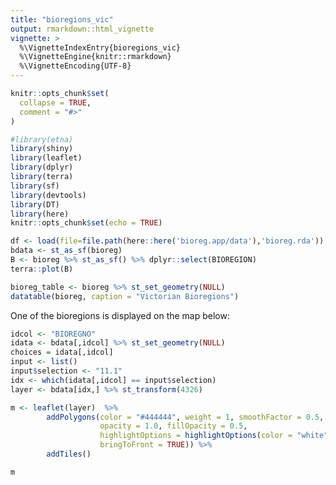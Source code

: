 ```yaml
---
title: "bioregions_vic"
output: rmarkdown::html_vignette
vignette: >
  %\VignetteIndexEntry{bioregions_vic}
  %\VignetteEngine{knitr::rmarkdown}
  %\VignetteEncoding{UTF-8}
---
```


```r
knitr::opts_chunk$set(
  collapse = TRUE,
  comment = "#>"
)
```


```r
#library(etna)
library(shiny)
library(leaflet)
library(dplyr)
library(terra)
library(sf)
library(devtools)
library(DT)
library(here)
knitr::opts_chunk$set(echo = TRUE)
```

```r
df <- load(file=file.path(here::here('bioreg.app/data'),'bioreg.rda'))
bdata <- st_as_sf(bioreg)
B <- bioreg %>% st_as_sf() %>% dplyr::select(BIOREGION)
terra::plot(B)
```

```r
bioreg_table <- bioreg %>% st_set_geometry(NULL)
datatable(bioreg, caption = "Victorian Bioregions")

```

One of the bioregions is displayed on the map below:

```r
idcol <- "BIOREGNO"
idata <- bdata[,idcol] %>% st_set_geometry(NULL)
choices = idata[,idcol]
input <- list()
input$selection <- "11.1"
idx <- which(idata[,idcol] == input$selection)
layer <- bdata[idx,] %>% st_transform(4326)

m <- leaflet(layer)  %>% 
        addPolygons(color = "#444444", weight = 1, smoothFactor = 0.5,
                    opacity = 1.0, fillOpacity = 0.5,
                    highlightOptions = highlightOptions(color = "white", weight = 2,
                    bringToFront = TRUE)) %>% 
        addTiles() 

m
```

